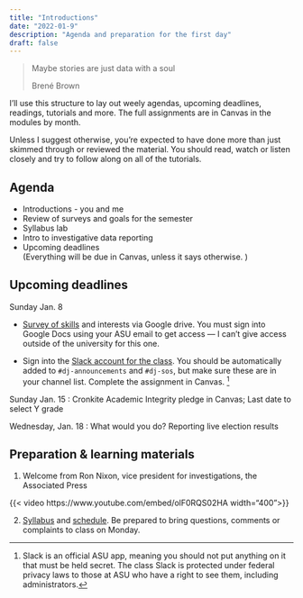 ```yaml
---
title: "Introductions"
date: "2022-01-9"
description: "Agenda and preparation for the first day"
draft: false
--- 
```



  <blockquote class="blockquote-big mb-3">
    <p>Maybe stories are just data with a soul</p>
    <span> Brené Brown </span>
  </blockquote>
  
::: {.info}
I’ll use this structure to lay out weely agendas, upcoming deadlines, readings, tutorials and more.  The full assignments are in Canvas in the modules by month.  
::: 

Unless I suggest otherwise, you’re expected to have done more than just skimmed through or reviewed the material. You should read, watch or listen closely and try to follow along on all of the tutorials.

## Agenda

* Introductions - you and me
* Review of surveys and goals for the semester
* Syllabus lab
* Intro to investigative data reporting
* Upcoming deadlines <br> (Everything will be due in Canvas, unless it says otherwise. )

## Upcoming deadlines


[Sunday Jan. 8]{.sked-dates}

* [Survey of skills](https://docs.google.com/forms/d/e/1FAIpQLSdah962tKxkjV-xI5-3T3ZvtjHJbUA5NQqCzZNn-dDHS4Xk1w/viewform?usp=share_link) and interests via Google drive. You must sign into Google Docs using your ASU email to get access --- I can't give access outside of the university for this one.

* Sign into the [Slack account for the class](https://asu-2231-mco510-21913.slack.com/). You should be automatically added to `#dj-announcements` and `#dj-sos`, but make sure these are in your channel list.  Complete the assignment in Canvas.  ^[Slack is an official ASU app, meaning you should not put anything on it that must be held secret. The class Slack is protected under federal privacy laws to those at ASU who have a right to see them, including administrators.]

[Sunday Jan. 15]{.sked-dates} : Cronkite Academic Integrity pledge in Canvas; Last date to select Y grade

[Wednesday, Jan. 18]{.sked-dates} :  What would you do? Reporting live election results


## Preparation & learning materials

1. Welcome from Ron Nixon, vice president for investigations, the Associated Press

{{< video https://www.youtube.com/embed/olF0RQS02HA  width="400">}}

2. [Syllabus](../syllabus.qmd) and [schedule](../schedule.qmd). Be prepared to bring questions, comments or complaints to class on Monday.
 
